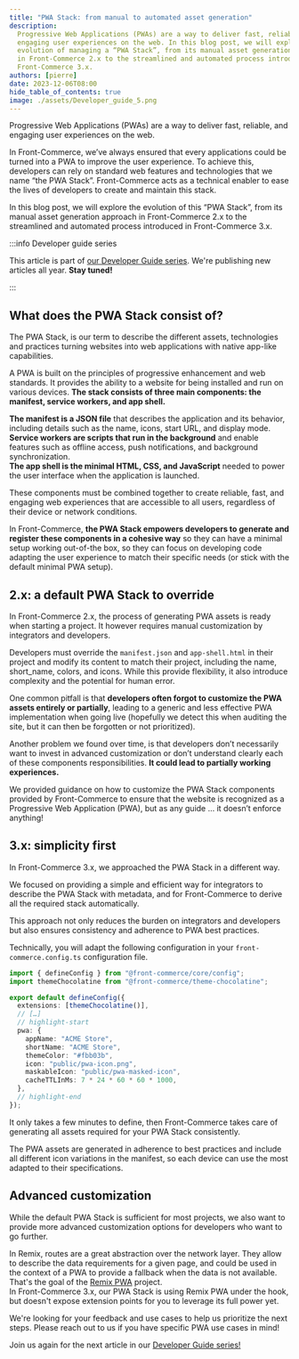 ```yaml
---
title: "PWA Stack: from manual to automated asset generation"
description:
  Progressive Web Applications (PWAs) are a way to deliver fast, reliable, and
  engaging user experiences on the web. In this blog post, we will explore the
  evolution of managing a “PWA Stack”, from its manual asset generation approach
  in Front-Commerce 2.x to the streamlined and automated process introduced in
  Front-Commerce 3.x.
authors: [pierre]
date: 2023-12-06T08:00
hide_table_of_contents: true
image: ./assets/Developer_guide_5.png
---
```


Progressive Web Applications (PWAs) are a way to deliver fast, reliable, and
engaging user experiences on the web.

In Front-Commerce, we’ve always ensured that every applications could be turned
into a PWA to improve the user experience. To achieve this, developers can rely
on standard web features and technologies that we name “the PWA Stack”.
Front-Commerce acts as a technical enabler to ease the lives of developers to
create and maintain this stack.

In this blog post, we will explore the evolution of this “PWA Stack”, from its
manual asset generation approach in Front-Commerce 2.x to the streamlined and
automated process introduced in Front-Commerce 3.x.

<!-- truncate -->

:::info Developer guide series

This article is part of
[our Developer Guide series](./01-introducing-the-front-commerce-advent-calendar-series.mdx).
We're publishing new articles all year. **Stay tuned!**

:::

## What does the PWA Stack consist of?

The PWA Stack, is our term to describe the different assets, technologies and
practices turning websites into web applications with native app-like
capabilities.

A PWA is built on the principles of progressive enhancement and web standards.
It provides the ability to a website for being installed and run on various
devices. **The stack consists of three main components: the manifest, service
workers, and app shell.**

**The manifest is a JSON file** that describes the application and its behavior,
including details such as the name, icons, start URL, and display mode.<br />
**Service workers are scripts that run in the background** and enable features
such as offline access, push notifications, and background
synchronization.<br /> **The app shell is the minimal HTML, CSS, and
JavaScript** needed to power the user interface when the application is
launched.

These components must be combined together to create reliable, fast, and
engaging web experiences that are accessible to all users, regardless of their
device or network conditions.

In Front-Commerce, **the PWA Stack empowers developers to generate and register
these components in a cohesive way** so they can have a minimal setup working
out-of-the box, so they can focus on developing code adapting the user
experience to match their specific needs (or stick with the default minimal PWA
setup).

## 2.x: a default PWA Stack to override

In Front-Commerce 2.x, the process of generating PWA assets is ready when
starting a project. It however requires manual customization by integrators and
developers.

Developers must override the `manifest.json` and `app-shell.html` in their
project and modify its content to match their project, including the name,
short_name, colors, and icons. While this provide flexibility, it also introduce
complexity and the potential for human error.

One common pitfall is that **developers often forgot to customize the PWA assets
entirely or partially**, leading to a generic and less effective PWA
implementation when going live (hopefully we detect this when auditing the site,
but it can then be forgotten or not prioritized).

Another problem we found over time, is that developers don’t necessarily want to
invest in advanced customization or don’t understand clearly each of these
components responsibilities. **It could lead to partially working experiences.**

We provided guidance on how to customize the PWA Stack components provided by
Front-Commerce to ensure that the website is recognized as a Progressive Web
Application (PWA), but as any guide … it doesn’t enforce anything!

## 3.x: simplicity first

In Front-Commerce 3.x, we approached the PWA Stack in a different way.

We focused on providing a simple and efficient way for integrators to describe
the PWA Stack with metadata, and for Front-Commerce to derive all the required
stack automatically.

This approach not only reduces the burden on integrators and developers but also
ensures consistency and adherence to PWA best practices.

Technically, you will adapt the following configuration in your
`front-commerce.config.ts` configuration file.

```typescript title="front-commerce.config.ts"
import { defineConfig } from "@front-commerce/core/config";
import themeChocolatine from "@front-commerce/theme-chocolatine";

export default defineConfig({
  extensions: [themeChocolatine()],
  // […]
  // highlight-start
  pwa: {
    appName: "ACME Store",
    shortName: "ACME Store",
    themeColor: "#fbb03b",
    icon: "public/pwa-icon.png",
    maskableIcon: "public/pwa-masked-icon",
    cacheTTLInMs: 7 * 24 * 60 * 60 * 1000,
  },
  // highlight-end
});
```

It only takes a few minutes to define, then Front-Commerce takes care of
generating all assets required for your PWA Stack consistently.

The PWA assets are generated in adherence to best practices and include all
different icon variations in the manifest, so each device can use the most
adapted to their specifications.

## Advanced customization

While the default PWA Stack is sufficient for most projects, we also want to
provide more advanced customization options for developers who want to go
further.

In Remix, routes are a great abstraction over the network layer. They allow to
describe the data requirements for a given page, and could be used in the
context of a PWA to provide a fallback when the data is not available. That's
the goal of the [Remix PWA](https://remix-pwa.run/) project.<br /> In
Front-Commerce 3.x, our PWA Stack is using Remix PWA under the hook, but doesn't
expose extension points for you to leverage its full power yet.

We're looking for your feedback and use cases to help us prioritize the next
steps. Please reach out to us if you have specific PWA use cases in mind!

Join us again for the next article in our
[Developer Guide series!](./01-introducing-the-front-commerce-advent-calendar-series.mdx)

